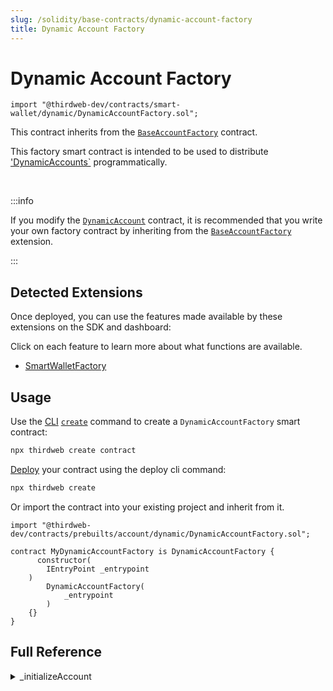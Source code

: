 ```yaml
---
slug: /solidity/base-contracts/dynamic-account-factory
title: Dynamic Account Factory
---
```



# Dynamic Account Factory

```solidity
import "@thirdweb-dev/contracts/smart-wallet/dynamic/DynamicAccountFactory.sol";
```

This contract inherits from the [`BaseAccountFactory`](/solidity/extensions/base-account-factory) contract.

This factory smart contract is intended to be used to distribute ['DynamicAccounts`](/solidity/base-contracts/dynamic-account) programmatically.

<ViewContractCodeButton
  link="https://github.com/thirdweb-dev/contracts/blob/main/contracts/smart-wallet/dynamic/DynamicAccount.sol"
  name="DynamicAccount"
/>

<br />

:::info

If you modify the [`DynamicAccount`](/solidity/base-contracts/dynamic-account) contract, it is recommended that you write your own
factory contract by inheriting from the [`BaseAccountFactory`](/solidity/extensions/base-account-factory) extension.

:::

## Detected Extensions

Once deployed, you can use the features made available by these extensions on the SDK and dashboard:

Click on each feature to learn more about what functions are available.

- [SmartWalletFactory](/solidity/extensions/base-account-factory)

## Usage

Use the [CLI](/cli) [`create`](/cli/create) command to create a `DynamicAccountFactory` smart contract:

```bash
npx thirdweb create contract
```

[Deploy](/deploy) your contract using the deploy cli command:

```bash
npx thirdweb create
```

Or import the contract into your existing project and inherit from it.

```solidity
import "@thirdweb-dev/contracts/prebuilts/account/dynamic/DynamicAccountFactory.sol";

contract MyDynamicAccountFactory is DynamicAccountFactory {
	  constructor(
        IEntryPoint _entrypoint
    )
        DynamicAccountFactory(
            _entrypoint
        )
    {}
}
```

## Full Reference

<details>
<summary>_initializeAccount</summary>
<div>

Called in `createAccount`. Initializes the account contract created in `createAccount`.

```solidity
    function _initializeAccount(
        address _account,
        address _admin,
        bytes calldata _data
    ) internal override {
        DynamicAccount(payable(_account)).initialize(_admin, _data);
    }
```

#### \_account

The address of the smart account smart contract to initialize.

#### \_admin

The address to be set as default admin role for the contract. Must be of type `address`.

#### \_data

If extra storage variables are required in your account contract, override this function, abi encode the variables,
pass them to this function as the `bytes` argument.

For example:

```solidity

function initializeAccount(
    address _admin,
    bytes calldata _data
) public override initializer {
    DynamicAccount(payable(_account)).initialize(_admin, _data);
}
```

#### \_account

The address of the smart account smart contract to initialize.

#### \_admin

The address to be set as default admin role for the contract. Must be of type `address`.

#### \_data

If extra storage variables are required in your account contract, abi encode the variables,
pass them to this function as the `bytes` argument.

For example:

```solidity

function initializeAccount(
    address _admin,
    bytes calldata _data
) public override initializer {
    DynamicAccount.initialize(_admin, _data);
}
```

</div>
</details>
